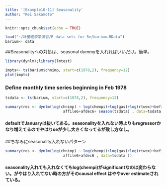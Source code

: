 ```yaml
---
title: '[Example10-11] Seasonality'
author: "Kei Sakamoto"
---
```


```r
knitr::opts_chunk$set(echo = TRUE)
```

```r
load("~/計量経済学演習/R data sets for 5e/barium.RData")
barium<- data
```

##Seasonalityへの対処は、seasonal dummyを入れればいいだけ。簡単。
```r
library(dynlm);library(lmtest)
```

```r
impts<- ts(barium$chnimp, start=c(1978,2), frequency=12)
plot(impts)
```


### Define monthly time series beginning in Feb 1978
```r
tsdata <- ts(barium, start=c(1978,2), frequency=12)
```

```r
summary(res <- dynlm(log(chnimp) ~ log(chempi)+log(gas)+log(rtwex)+befile6+
                          affile6+afdec6+ season(tsdata) , data=tsdata ))

```
#### defaultでJanuaryは抜いてある。seasonalityを入れない時よりもregressorかなり増えてるのでやはりseが少し大きくなってるが致し方なし。


##ちなみにseasonality入れないパターン
```r
summary(res <- dynlm(log(chnimp) ~ log(chempi)+log(gas)+log(rtwex)+befile6+
                          affile6+afdec6 , data=tsdata ))
```
#### seasonality入れても入れなくてもlog(chempi)がsignificantなのは変わらない。がやはり入れてない時の方がそのcausal effect はややover estimateされている。

